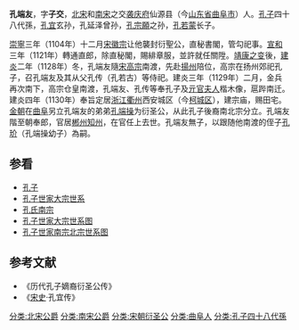 {{blpunsourced|time=2017-01-15T00:25:53+00:00}}
{{expand|time=2017-01-15T00:25:53+00:00}}
'''孔端友'''{{BD|1078年||1132年|}}，字'''子交'''，[[北宋|北宋]]和[[南宋|南宋]]之交[[袭庆府|袭庆府]]仙源县（今[[山东省|山东省]][[曲阜市|曲阜市]]）人。[[孔子|孔子]]四十八代孫，[[孔宜|孔宜]]玄孙，孔延泽曾孙，[[孔宗願|孔宗願]]之孙，[[孔若蒙|孔若蒙]]长子。

[[崇寧|崇寧]]三年（1104年）十二月[[宋徽宗|宋徽宗]]让他襲封衍聖公，直秘書閣，管勾祀事。[[宣和_(北宋)|宣和]]三年（1121年）轉通直郎，除直秘閣，賜緋章服，並許就任關陞。[[靖康之变|靖康之变]]後，[[建炎|建炎]]二年（1128年）冬，孔端友隨[[宋高宗|宋高宗]]南渡，先赴[[扬州_(古代)|揚州]]陪位，高宗在扬州郊祀孔子，召孔端友及其从父孔传（孔若古）等侍祀。建炎三年（1129年）二月，金兵再次南下，高宗仓皇南渡，孔端友、孔传等奉孔子及[[亓官氏|亓官夫人]]楷木像，扈跸南迁。建炎四年（1130年）奉旨定居[[浙江|浙江]][[衢州|衢州]]西安城区（今[[柯城区|柯城区]]），建宗庙，赐田宅。[[金朝|金朝]]在[[曲阜|曲阜]]另立孔端友的弟弟[[孔端操|孔端操]]为衍圣公，从此孔子後裔南北宗分立。孔端友階至朝奉郎，官居[[郴州|郴州]][[知州|知州]]，在官任上去世。孔端友無子，以跟随他南渡的侄子[[孔玠|孔玠]]（孔端操幼子）為嗣。
{{start box}}
{{s-bef|rows=2|before=[[孔若虛|孔若虛]]}}
{{s-ttl|rows=2|title=[[宋朝|宋朝]][[衍圣公|衍圣公]]<br />1104年—1132年}}
{{s-aft|after=[[孔氏南宗|南宗]]：[[孔玠|孔玠]]}}
{{s-aft|after=[[孔氏北宗|北宗]]：[[孔端操|孔端操]]}}
{{end box}}
==参看==
*[[孔子|孔子]]
*[[孔子世家大宗世系|孔子世家大宗世系]]
*[[孔氏南宗|孔氏南宗]]
*[[孔子世家大宗世系图|孔子世家大宗世系图]]
*[[孔子世家南宗北宗世系图|孔子世家南宗北宗世系图]]
==参考文献==
*《历代孔子嫡裔衍圣公传》
*《[[宋史|宋史]]·孔宜传》
{{reflist}}
{{衍圣公}}
[[分类:北宋公爵|分类:北宋公爵]]
[[分类:南宋公爵|分类:南宋公爵]]
[[分类:宋朝衍圣公|分类:宋朝衍圣公]]
[[分类:曲阜人|分类:曲阜人]]
[[分类:孔子四十八代孫|分类:孔子四十八代孫]]